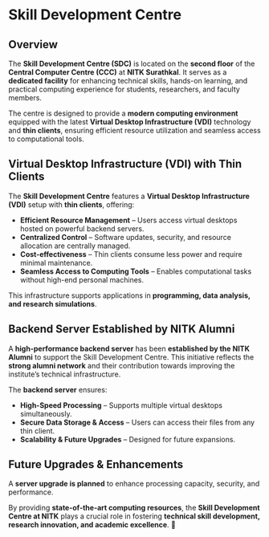 
# Skill Development Centre

## **Overview**
The **Skill Development Centre (SDC)** is located on the **second floor** of the **Central Computer Centre (CCC)** at **NITK Surathkal**. It serves as a **dedicated facility** for enhancing technical skills, hands-on learning, and practical computing experience for students, researchers, and faculty members.

The centre is designed to provide a **modern computing environment** equipped with the latest **Virtual Desktop Infrastructure (VDI)** technology and **thin clients**, ensuring efficient resource utilization and seamless access to computational tools.

## **Virtual Desktop Infrastructure (VDI) with Thin Clients**
The **Skill Development Centre** features a **Virtual Desktop Infrastructure (VDI)** setup with **thin clients**, offering:
- **Efficient Resource Management** – Users access virtual desktops hosted on powerful backend servers.
- **Centralized Control** – Software updates, security, and resource allocation are centrally managed.
- **Cost-effectiveness** – Thin clients consume less power and require minimal maintenance.
- **Seamless Access to Computing Tools** – Enables computational tasks without high-end personal machines.

This infrastructure supports applications in **programming, data analysis, and research simulations**.

## **Backend Server Established by NITK Alumni**
A **high-performance backend server** has been **established by the NITK Alumni** to support the Skill Development Centre. This initiative reflects the **strong alumni network** and their contribution towards improving the institute’s technical infrastructure.

The **backend server** ensures:
- **High-Speed Processing** – Supports multiple virtual desktops simultaneously.
- **Secure Data Storage & Access** – Users can access their files from any thin client.
- **Scalability & Future Upgrades** – Designed for future expansions.

## **Future Upgrades & Enhancements**
A **server upgrade is planned** to enhance processing capacity, security, and performance.

By providing **state-of-the-art computing resources**, the **Skill Development Centre at NITK** plays a crucial role in fostering **technical skill development, research innovation, and academic excellence**. 🚀